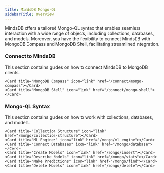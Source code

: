 ```yaml
---
title: MindsDB Mongo-QL
sidebarTitle: Overview
---
```


MindsDB offers a tailored Mongo-QL syntax that enables seamless interaction with a wide range of objects, including collections, databases, and models. Moreover, you have the flexibility to connect MindsDB with MongoDB Compass and MongoDB Shell, facilitating streamlined integration.

### Connect to MindsDB

This section contains guides on how to connect MindsDB to MongoDB clients.

<CardGroup cols={4}>

    <Card title="MongoDB Compass" icon="link" href="/connect/mongo-compass"></Card>
    <Card title="MongoDB Shell" icon="link" href="/connect/mongo-shell"></Card>

</CardGroup>

### Mongo-QL Syntax

This section contains guides on how to work with collections, databases, and models.

<CardGroup cols={4}>

    <Card title="Collection Structure" icon="link" href="/mongo/collection-structure"></Card>
    <Card title="ML Engines" icon="link" href="/mongo/ml_engine"></Card>
    <Card title="Connect Databases" icon="link" href="/mongo/database"></Card>
    <Card title="Create Models" icon="link" href="/mongo/insert"></Card>
    <Card title="Describe Models" icon="link" href="/mongo/stats"></Card>
    <Card title="Make Predictions" icon="link" href="/mongo/find"></Card>
    <Card title="Delete Models" icon="link" href="/mongo/delete"></Card>

</CardGroup>
